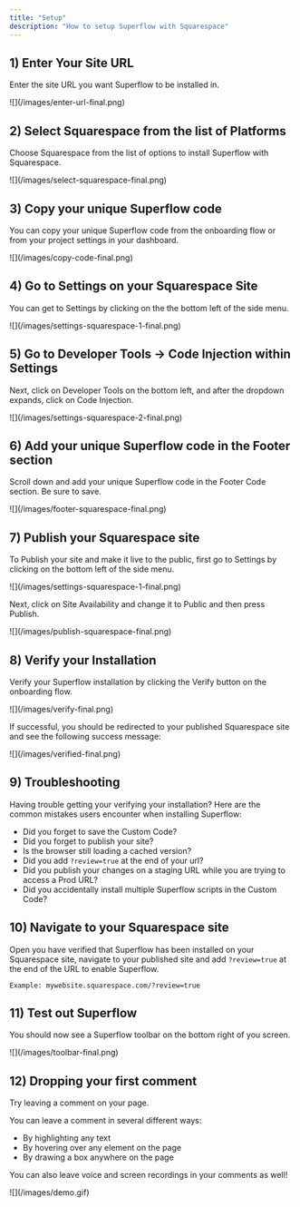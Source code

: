 ```yaml
---
title: "Setup"
description: "How to setup Superflow with Squarespace"
---
```



## 1) Enter Your Site URL

Enter the site URL you want Superflow to be installed in.

<Frame>
![](/images/enter-url-final.png)
</Frame>

## 2) Select Squarespace from the list of Platforms

Choose Squarespace from the list of options to install Superflow with Squarespace.

<Frame>
![](/images/select-squarespace-final.png)
</Frame>



## 3) Copy your unique Superflow code

You can copy your unique Superflow code from the onboarding flow or from your project settings in your dashboard.

<Frame>
![](/images/copy-code-final.png)
</Frame>

## 4) Go to Settings on your Squarespace Site

You can get to Settings by clicking on the the bottom left of the side menu.

<Frame>
![](/images/settings-squarespace-1-final.png)
</Frame>

## 5) Go to Developer Tools -> Code Injection within Settings
Next, click on Developer Tools on the bottom left, and after the dropdown expands, click on Code Injection.

<Frame>
![](/images/settings-squarespace-2-final.png)
</Frame>

## 6) Add your unique Superflow code in the Footer section

Scroll down and add your unique Superflow code in the Footer Code section. Be sure to save.

<Frame>
![](/images/footer-squarespace-final.png)
</Frame>

## 7) Publish your Squarespace site

To Publish your site and make it live to the public, first go to Settings by clicking on the bottom left of the side menu.

<Frame>
![](/images/settings-squarespace-1-final.png)
</Frame>

Next, click on Site Availability and change it to Public and then press Publish.

<Frame>
![](/images/publish-squarespace-final.png)
</Frame>


## 8) Verify your Installation

Verify your Superflow installation by clicking the Verify button on the onboarding flow.

<Frame>
![](/images/verify-final.png)
</Frame>

If successful, you should be redirected to your published Squarespace site and see the following success message:

<Frame>
![](/images/verified-final.png)
</Frame>

## 9) Troubleshooting

Having trouble getting your verifying your installation? Here are the common mistakes users encounter when installing Superflow:

 - Did you forget to save the Custom Code?
 - Did you forget to publish your site?
 - Is the browser still loading a cached version?
 - Did you add `?review=true` at the end of your url?
 - Did you publish your changes on a staging URL while you are trying to access a Prod URL?
 - Did you accidentally install multiple Superflow scripts in the Custom Code?


## 10) Navigate to your Squarespace site 

Open you have verified that Superflow has been installed on your Squarespace site, navigate to your published site and add `?review=true` at the end of the URL to enable Superflow. 

`Example: mywebsite.squarespace.com/?review=true`


## 11) Test out Superflow

You should now see a Superflow toolbar on the bottom right of you screen.

<Frame>
![](/images/toolbar-final.png)
</Frame>




## 12) Dropping your first comment
Try leaving a comment on your page.

You can leave a comment in several different ways:
- By highlighting any text
- By hovering over any element on the page
- By drawing a box anywhere on the page

You can also leave voice and screen recordings in your comments as well!

<Frame>
![](/images/demo.gif)
</Frame>

